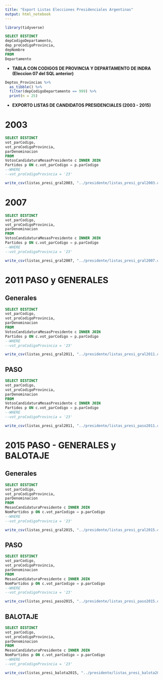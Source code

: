 ```yaml
---
title: "Export Listas Elecciones Presidenciales Argentinas"
output: html_notebook
---
```


```r
library(tidyverse)
```



```sql
SELECT DISTINCT
depCodigoDepartamento,
dep_proCodigoProvincia,
depNombre
FROM
Departamento
```



* **TABLA CON CODIGOS DE PROVINCIA Y DEPARTAMENTO DE INDRA (Eleccion 07 del SQL anterior)**

```r
Deptos_Provincias %>% 
  as_tibble() %>%
  filter(depCodigoDepartamento == 999) %>% 
  print(n = 25)
```




* **EXPORTO LISTAS DE CANDIDATOS PRESIDENCIALES (2003 - 2015)**


# 2003

```sql
SELECT DISTINCT
vot_parCodigo,
vot_proCodigoProvincia, 
parDenominacion
FROM
VotosCandidaturaMesasPresidente c INNER JOIN
Partidos p ON c.vot_parCodigo = p.parCodigo
--WHERE
--vot_proCodigoProvincia = '23'
```


```r
write_csv(listas_presi_gral2003, "../presidente/listas_presi_gral2003.csv")

```




# 2007

```sql
SELECT DISTINCT
vot_parCodigo,
vot_proCodigoProvincia, 
parDenominacion
FROM
VotosCandidaturaMesasPresidente c INNER JOIN
Partidos p ON c.vot_parCodigo = p.parCodigo
--WHERE
--vot_proCodigoProvincia = '23'
```


```r
write_csv(listas_presi_gral2007, "../presidente/listas_presi_gral2007.csv")

```


# 2011  PASO y GENERALES

## Generales

```sql
SELECT DISTINCT
vot_parCodigo,
vot_proCodigoProvincia, 
parDenominacion
FROM
VotosCandidaturaMesasPresidente c INNER JOIN
Partidos p ON c.vot_parCodigo = p.parCodigo
--WHERE
--vot_proCodigoProvincia = '23'
```


```r
write_csv(listas_presi_gral2011, "../presidente/listas_presi_gral2011.csv")

```


## PASO

```sql
SELECT DISTINCT
vot_parCodigo,
vot_proCodigoProvincia, 
parDenominacion
FROM
VotosCandidaturaMesasPresidente c INNER JOIN
Partidos p ON c.vot_parCodigo = p.parCodigo
--WHERE
--vot_proCodigoProvincia = '23'
```


```r
write_csv(listas_presi_gral2011, "../presidente/listas_presi_paso2011.csv")

```



# 2015  PASO -  GENERALES y BALOTAJE

## Generales

```sql
SELECT DISTINCT
vot_parCodigo,
vot_proCodigoProvincia, 
parDenominacion
FROM
MesasCandidaturaPresidente c INNER JOIN
NomPartidos p ON c.vot_parCodigo = p.parCodigo
--WHERE
--vot_proCodigoProvincia = '23'
```


```r
write_csv(listas_presi_gral2015, "../presidente/listas_presi_gral2015.csv")

```


## PASO

```sql
SELECT DISTINCT
vot_parCodigo,
vot_proCodigoProvincia, 
parDenominacion
FROM
MesasCandidaturaPresidente c INNER JOIN
NomPartidos p ON c.vot_parCodigo = p.parCodigo
--WHERE
--vot_proCodigoProvincia = '23'
```


```r
write_csv(listas_presi_paso2015, "../presidente/listas_presi_paso2015.csv")

```



## BALOTAJE


```sql
SELECT DISTINCT
vot_parCodigo,
vot_proCodigoProvincia, 
parDenominacion
FROM
MesasCandidaturaPresidente c INNER JOIN
NomPartidos p ON c.vot_parCodigo = p.parCodigo
--WHERE
--vot_proCodigoProvincia = '23'
```


```r
write_csv(listas_presi_balota2015, "../presidente/listas_presi_balota2015.csv")

```





